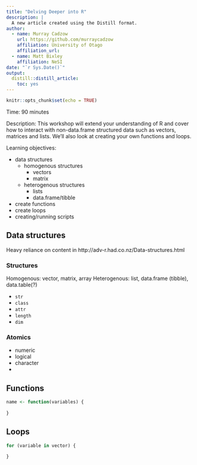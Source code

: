 ```yaml
---
title: "Delving Deeper into R"
description: |
  A new article created using the Distill format.
author:
  - name: Murray Cadzow 
    url: https://github.com/murraycadzow
    affiliation: University of Otago
    affiliation_url:
  - name: Matt Bixley
    affiliation: NeSI 
date: "`r Sys.Date()`"
output: 
  distill::distill_article:
    toc: yes
---
```


```r
knitr::opts_chunk$set(echo = TRUE)
```

Time: 90 minutes



Description: This workshop will extend your understanding of R and cover how to interact with non-data.frame structured data such as vectors, matrices and lists. We'll also look at creating your own functions and loops.

Learning objectives:

- data structures
    - homogenous structures
        - vectors
        - matrix
    - heterogenous structures
        - lists
        - data.frame/tibble
- create functions
- create loops
- creating/running scripts


## Data structures

Heavy reliance on content in http://adv-r.had.co.nz/Data-structures.html


### Structures

Homogenous: vector, matrix, array
Heterogenous: list, data.frame (tibble), data.table(?)

- `str`
- `class`
- `attr`
- `length`
- `dim`


### Atomics

- numeric
- logical
- character
- 

## Functions

```r
name <- function(variables) {
  
}
```


## Loops


```r
for (variable in vector) {
  
}
```
